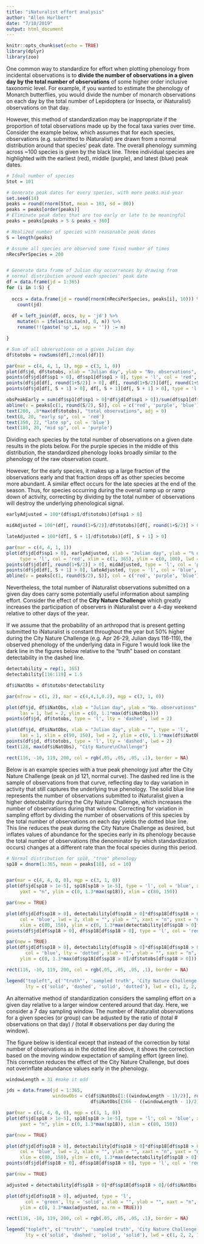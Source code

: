 ```yaml
---
title: "iNaturalist effort analysis"
author: "Allen Hurlbert"
date: "7/10/2019"
output: html_document
---
```


```r
knitr::opts_chunk$set(echo = TRUE)
library(dplyr)
library(zoo)
```

One common way to standardize for effort when plotting phenology from incidental observations is to **divide the number of observations in a given day by the total number of observations** of some higher order inclusive taxonomic level. For example, if you wanted to estimate the phenology of Monarch butterflies, you would divide the number of monarch observations on each day by the total number of Lepidoptera (or Insecta, or iNaturalist) observations on that day.

However, this method of standardization may be inappropriate if the proportion of total observations made up by the focal taxa varies over time. Consider the example below, which assumes that for each species, observations (e.g. submitted to iNaturalist) are drawn from a normal distribution around that species' peak date. The overall phenology summing across ~100 species is given by the black line. Three individual species are highlighted with the earliest (red), middle (purple), and latest (blue) peak dates.

```r

# Ideal number of species
Stot = 101

# Generate peak dates for every species, with more peaks mid-year
set.seed(14)
peaks = round(rnorm(Stot, mean = 183, sd = 80))
peaks = peaks[order(peaks)]
# Eliminate peak dates that are too early or late to be meaningful
peaks = peaks[peaks > 5 & peaks < 360]

# Realized number of species with reasonable peak dates
S = length(peaks)

# Assume all species are observed some fixed number of times
nRecsPerSpecies = 200


# Generate data frame of Julian day occurrences by drawing from
# normal distribution around each species' peak date
df = data.frame(jd = 1:365)
for (i in 1:S) {
  
  occs = data.frame(jd = round(rnorm(nRecsPerSpecies, peaks[i], 10))) %>% 
    count(jd)
  
  df = left_join(df, occs, by = 'jd') %>%
    mutate(n = ifelse(is.na(n), 0, n)) %>%
    rename(!!(paste('sp',i, sep = '')) := n)

}

# Sum of all observations on a given Julian day
df$totobs = rowSums(df[,2:ncol(df)])

par(mar = c(4, 4, 1, 1), mgp = c(3, 1, 0))
plot(df$jd, df$totobs, xlab = "Julian day", ylab = "No. observations", type = 'l', las = 1)
points(df$jd[df$sp1 > 0], df$sp1[df$sp1 > 0], type = 'l', col = 'red', lwd = 3)
points(df$jd[df[, round(1+S/2)] > 0], df[, round(1+S/2)][df[, round(1+S/2)] > 0], type = 'l', col = 'purple', lwd = 3)
points(df$jd[df[, S + 1] > 0], df[, S + 1][df[, S + 1] > 0], type = 'l', col = 'blue', lwd = 3)

obsPeakEarly = sum(df$sp1[df$sp1 > 0]*df$jd[df$sp1 > 0])/sum(df$sp1[df$sp1 > 0])
abline(v = peaks[c(1, round(S/2), S)], col = c('red', 'purple', 'blue'), lty = 'dashed')
text(200, .8*max(df$totobs), "total observations", adj = 0)
text(8, 20, "early sp", col = 'red')
text(350, 22, "late sp", col = 'blue')
text(180, 20, "mid sp", col = 'purple')

```

Dividing each species by the total number of observations on a given date results in the plots below. For the purple species in the middle of this distribution, the standardized phenology looks broadly similar to the phenology of the raw observation count.

However, for the early species, it makes up a large fraction of the observations early and that fraction drops off as other species become more abundant. A similar effect occurs for the late species at the end of the season. Thus, for species occurring during the overall ramp up or ramp down of activity, correcting by dividing by the total number of observations will destroy the underlying phenological signal.
```r

earlyAdjusted = 100*(df$sp1/df$totobs)[df$sp1 > 0]

midAdjusted = 100*(df[, round(1+S/2)]/df$totobs)[df[, round(1+S/2)] > 0]

lateAdjusted = 100*(df[, S + 1]/df$totobs)[df[, S + 1] > 0]

par(mar = c(4, 4, 1, 1))
plot(df$jd[df$sp1 > 0], earlyAdjusted, xlab = "Julian day", ylab = "% of total observations", 
     type = 'l', col = 'red', xlim = c(1, 365), ylim = c(0, 100), lwd = 3, las = 1)
points(df$jd[df[, round(1+S/2)] > 0], midAdjusted, type = 'l', col = 'purple', lwd = 3)
points(df$jd[df[, S + 1] > 0], lateAdjusted, type = 'l', col = 'blue', lwd = 3)
abline(v = peaks[c(1, round(S/2), S)], col = c('red', 'purple', 'blue'), lty = 'dashed')

```

Nevertheless, the total number of iNaturalist observations submitted on a given day does carry some potentially useful information about sampling effort. Consider the effect of the **City Nature Challenge** which greatly increases the participation of observers in iNaturalist over a 4-day weekend relative to other days of the year. 

If we assume that the probability of an arthropod that is present getting submitted to iNaturalist is constant throughout the year but 50% higher during the City Nature Challenge (e.g. Apr 26-29, Julian days 116-119), the observed phenology of the underlying data in Figure 1 would look like the dark line in the figures below relative to the "truth" based on constant detectability in the dashed line.



```r
detectability = rep(1, 365)
detectability[116:119] = 1.5

df$iNatObs = df$totobs*detectability

par(mfrow = c(1, 2), mar = c(4,4,1,0.2), mgp = c(3, 1, 0))

plot(df$jd, df$iNatObs, xlab = "Julian day", ylab = "No. observations", type = 'l', 
     las = 1, lwd = 2, ylim = c(0, 1.1*max(df$iNatObs)))
points(df$jd, df$totobs, type = 'l', lty = 'dashed', lwd = 2)

plot(df$jd, df$iNatObs, xlab = "Julian day", ylab = "", type = 'l', 
     las = 1, xlim = c(90, 150), lwd = 2, ylim = c(0, 1.1*max(df$iNatObs)))
points(df$jd, df$totobs, type = 'l', lty = 'dashed', lwd = 2)
text(128, max(df$iNatObs), "City Nature\nChallenge")

rect(116, -10, 119, 200, col = rgb(.05, .05, .05, .1), border = NA)
```

Below is an example species with a true peak phenology just after the City Nature Challenge (peak on jd 121, normal curve). The dashed red line is the sample of observations from that curve, reflecting day to day variation in activity that still captures the underlying true phenology. The solid blue line represents the number of observations submitted to iNaturalist given a higher detectability during the City Nature Challenge, which increases the number of observations during that window. 
Correcting for variation in sampling effort by dividing the number of observations of this species by the total number of observations on each day yields the dotted blue line. This line reduces the peak during the City Nature Challenge as desired, but inflates values of abundance for the species early in its phenology because the total number of observations (the denominator by which standardization occurs) changes at a different rate than the focal species during this period.

```r

# Normal distribution for sp18, "true" phenology
sp18 = dnorm(1:365, mean = peaks[18], sd = 10)


par(mar = c(4, 4, 0, 0), mgp = c(3, 1, 0))
plot(df$jd[sp18 > 1e-5], sp18[sp18 > 1e-5], type = 'l', col = 'blue', xlab = "Julian day", ylab = "No. observations",
     yaxt = "n", ylim = c(0, 1.3*max(sp18)), xlim = c(80, 150))

par(new = TRUE)

plot(df$jd[df$sp18 > 0], detectability[df$sp18 > 0]*df$sp18[df$sp18 > 0], type = 'l', 
     col = 'blue', lwd = 2, xlab = "", ylab = "", xaxt = "n", yaxt = "n", las = 1, 
     xlim = c(80, 150), ylim = c(0, 1.3*max(detectability[df$sp18 > 0]*df$sp18[df$sp18 > 0])))
points(df$jd[df$sp18 > 0], df$sp18[df$sp18 > 0], type = 'l', col = 'red', lwd = 2, lty = 'dashed')

par(new = TRUE)
plot(df$jd[df$sp18 > 0], detectability[df$sp18 > 0]*df$sp18[df$sp18 > 0]/df$iNatObs[df$sp18 > 0], type = 'l',
       col = 'blue', lty = 'dotted', xlab = "", ylab = "", xaxt = "n", yaxt = "n", xlim = c(80, 150), 
     ylim = c(0, 1.3*max(df$sp18[df$sp18 > 0]/df$totobs[df$sp18 > 0])))

rect(116, -10, 119, 200, col = rgb(.05, .05, .05, .1), border = NA)

legend("topleft", c('"truth"', 'sampled truth', 'City Nature Challenge', 'total obs correction'), 
       lty = c('solid', 'dashed', 'solid', 'dotted'), lwd = c(1, 2, 2, 1), col = c('blue', 'red', 'blue', 'blue'))

```

An alternative method of standardization considers the sampling effort on a given day relative to a larger window centered around that day. Here, we consider a 7 day sampling window. The number of iNaturalist observations for a given species (or group) can be adjusted by the ratio of (total # observations on that day) / (total # observations per day during the window).

The figure below is identical except that instead of the correction by total number of observations as in the dotted line above, it shows the correction based on the moving window expectation of sampling effort (green line). This correction reduces the effect of the City Nature Challenge, but does not overinflate abundance values early in the phenology.

``` r

windowLength = 31 #make it odd

jds = data.frame(jd = 1:365, 
                 windowObs = c(df$iNatObs[1:((windowLength - 1)/2)], rollmean(df$iNatObs, windowLength), 
                               df$iNatObs[(366 - ((windowLength - 1)/2)):365]))

par(mar = c(4, 4, 0, 0), mgp = c(3, 1, 0))
plot(df$jd[sp18 > 1e-5], sp18[sp18 > 1e-5], type = 'l', col = 'blue', xlab = "Julian day", ylab = "No. observations",
     yaxt = "n", ylim = c(0, 1.3*max(sp18)), xlim = c(80, 150))

par(new = TRUE)

plot(df$jd[df$sp18 > 0], detectability[df$sp18 > 0]*df$sp18[df$sp18 > 0], type = 'l', 
     col = 'blue', lwd = 2, xlab = "", ylab = "", xaxt = "n", yaxt = "n", las = 1, 
     xlim = c(80, 150), ylim = c(0, 1.3*max(detectability[df$sp18 > 0]*df$sp18[df$sp18 > 0])))
points(df$jd[df$sp18 > 0], df$sp18[df$sp18 > 0], type = 'l', col = 'red', lwd = 2, lty = 'dashed')

par(new = TRUE)

adjusted = detectability[df$sp18 > 0]*df$sp18[df$sp18 > 0]/(df$iNatObs[df$sp18 > 0]/jds$windowObs[df$sp18 > 0])

plot(df$jd[df$sp18 > 0], adjusted, type = 'l',
       col = 'green', lty = 'solid', xlab = "", ylab = "", xaxt = "n", yaxt = "n", xlim = c(80, 150), 
     ylim = c(0, 1.3*max(adjusted, na.rm = TRUE)))

rect(116, -10, 119, 200, col = rgb(.05, .05, .05, .1), border = NA)

legend("topleft", c('"truth"', 'sampled truth', 'City Nature Challenge', 'moving window correction'), 
       lty = c('solid', 'dashed', 'solid', 'solid'), lwd = c(1, 2, 2, 1), col = c('blue', 'red', 'blue', 'green'))


```
